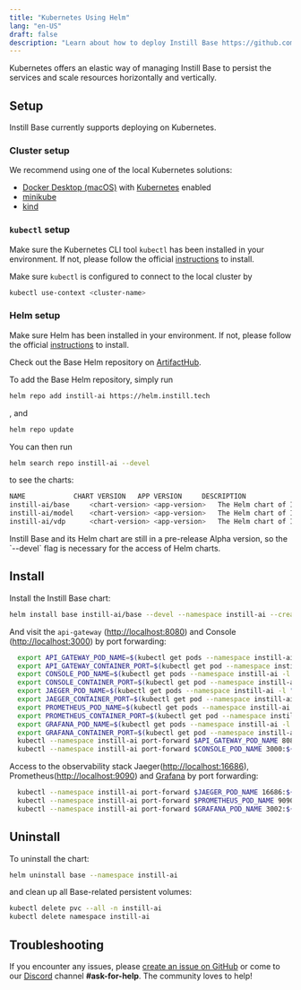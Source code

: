 ```yaml
---
title: "Kubernetes Using Helm"
lang: "en-US"
draft: false
description: "Learn about how to deploy Instill Base https://github.com/instill-ai/base in Kubernetes using Helm"
---
```


Kubernetes offers an elastic way of managing Instill Base to persist the services and scale resources horizontally and vertically.

## Setup

Instill Base currently supports deploying on Kubernetes.

### Cluster setup

We recommend using one of the local Kubernetes solutions:

- [Docker Desktop (macOS)](https://docs.docker.com/desktop/) with [Kubernetes](https://docs.docker.com/desktop/kubernetes) enabled
- [minikube](https://minikube.sigs.k8s.io/docs/start)
- [kind](https://kind.sigs.k8s.io)

### `kubectl` setup

Make sure the Kubernetes CLI tool `kubectl` has been installed in your environment.
If not, please follow the official [instructions](https://kubernetes.io/docs/tasks/tools/#kubectl) to install.

Make sure `kubectl` is configured to connect to the local cluster by

```bash
kubectl use-context <cluster-name>
```

### Helm setup

Make sure Helm has been installed in your environment. If not, please follow the official [instructions](https://helm.sh/docs/intro/install) to install.

Check out the Base Helm repository on [ArtifactHub](https://artifacthub.io/packages/helm/instill-ai/base).

To add the Base Helm repository, simply run

```bash
helm repo add instill-ai https://helm.instill.tech
```

, and

```bash
helm repo update
```

You can then run

```bash
helm search repo instill-ai --devel
```

to see the charts:

```bash
NAME            CHART VERSION   APP VERSION     DESCRIPTION
instill-ai/base 	<chart-version> <app-version> 	The Helm chart of Instill Base
instill-ai/model	<chart-version> <app-version> 	The Helm chart of Instill Model
instill-ai/vdp  	<chart-version> <app-version>	The Helm chart of Instill VDP
```

<InfoBlock type="info" title="info">
  Instill Base and its Helm chart are still in a pre-release Alpha version, so
  the `--devel` flag is necessary for the access of Helm charts.
</InfoBlock>

## Install

Install the Instill Base chart:

```bash
helm install base instill-ai/base --devel --namespace instill-ai --create-namespace
```

And visit the `api-gateway` ([http://localhost:8080](http://localhost:8080)) and Console ([http://localhost:3000](http://localhost:3000)) by port forwarding:

```bash
  export API_GATEWAY_POD_NAME=$(kubectl get pods --namespace instill-ai -l "app.kubernetes.io/component=api-gateway,app.kubernetes.io/instance=base" -o jsonpath="{.items[0].metadata.name}")
  export API_GATEWAY_CONTAINER_PORT=$(kubectl get pod --namespace instill-ai $API_GATEWAY_POD_NAME -o jsonpath="{.spec.containers[0].ports[0].containerPort}")
  export CONSOLE_POD_NAME=$(kubectl get pods --namespace instill-ai -l "app.kubernetes.io/component=console,app.kubernetes.io/instance=base" -o jsonpath="{.items[0].metadata.name}")
  export CONSOLE_CONTAINER_PORT=$(kubectl get pod --namespace instill-ai $CONSOLE_POD_NAME -o jsonpath="{.spec.containers[0].ports[0].containerPort}")
  export JAEGER_POD_NAME=$(kubectl get pods --namespace instill-ai -l "app.kubernetes.io/component=query,app.kubernetes.io/instance=base" -o jsonpath="{.items[0].metadata.name}")
  export JAEGER_CONTAINER_PORT=$(kubectl get pod --namespace instill-ai $JAEGER_POD_NAME -o jsonpath="{.spec.containers[0].ports[0].containerPort}")
  export PROMETHEUS_POD_NAME=$(kubectl get pods --namespace instill-ai -l "app.kubernetes.io/name=prometheus,app.kubernetes.io/instance=base" -o jsonpath="{.items[0].metadata.name}")
  export PROMETHEUS_CONTAINER_PORT=$(kubectl get pod --namespace instill-ai $PROMETHEUS_POD_NAME -o jsonpath="{.spec.containers[0].ports[0].containerPort}")
  export GRAFANA_POD_NAME=$(kubectl get pods --namespace instill-ai -l "app.kubernetes.io/name=grafana,app.kubernetes.io/instance=base" -o jsonpath="{.items[0].metadata.name}")
  export GRAFANA_CONTAINER_PORT=$(kubectl get pod --namespace instill-ai $GRAFANA_POD_NAME -o jsonpath="{.spec.containers[0].ports[0].containerPort}")
  kubectl --namespace instill-ai port-forward $API_GATEWAY_POD_NAME 8080:${API_GATEWAY_CONTAINER_PORT}
  kubectl --namespace instill-ai port-forward $CONSOLE_POD_NAME 3000:${CONSOLE_CONTAINER_PORT}
```

Access to the observability stack Jaeger([http://localhost:16686](http://localhost:16686)), Prometheus([http://localhost:9090](http://localhost:9090)) and [Grafana](<[http://localhost:3002](http://localhost:3002)>) by port forwarding:

```bash
  kubectl --namespace instill-ai port-forward $JAEGER_POD_NAME 16686:${JAEGER_CONTAINER_PORT}
  kubectl --namespace instill-ai port-forward $PROMETHEUS_POD_NAME 9090:${PROMETHEUS_CONTAINER_PORT}
  kubectl --namespace instill-ai port-forward $GRAFANA_POD_NAME 3002:${GRAFANA_CONTAINER_PORT}
```

## Uninstall

To uninstall the chart:

```bash
helm uninstall base --namespace instill-ai
```

and clean up all Base-related persistent volumes:

```bash
kubectl delete pvc --all -n instill-ai
kubectl delete namespace instill-ai
```

## Troubleshooting

If you encounter any issues, please [create an issue on GitHub](https://github.com/instill-ai/community/issues)
or come to our [Discord](https://discord.gg/sevxWsqpGh) channel **#ask-for-help**. The community loves to help!
